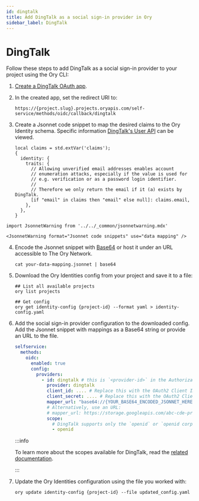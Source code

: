 ```yaml
---
id: dingtalk
title: Add DingTalk as a social sign-in provider in Ory
sidebar_label: DingTalk
---
```


# DingTalk

Follow these steps to add DingTalk as a social sign-in provider to your project using the Ory CLI:

1. [Create a DingTalk OAuth app](https://open-dev.dingtalk.com/fe/app#/corp/app).
2. In the created app, set the redirect URI to:

   ```shell
   https://{project.slug}.projects.oryapis.com/self-service/methods/oidc/callback/dingtalk
   ```

3. Create a Jsonnet code snippet to map the desired claims to the Ory Identity schema. Specific information
   [DingTalk's User API](https://open.dingtalk.com/document/orgapp-server/dingtalk-retrieve-user-information) can be viewed.

   ```jsonnet
   local claims = std.extVar('claims');
   {
     identity: {
       traits: {
         // Allowing unverified email addresses enables account
         // enumeration attacks, especially if the value is used for
         // e.g. verification or as a password login identifier.
         //
         // Therefore we only return the email if it (a) exists by DingTalk.
         [if "email" in claims then "email" else null]: claims.email,
       },
     },
   }
   ```

```mdx-code-block
import JsonnetWarning from '../../_common/jsonnetwarning.mdx'

<JsonnetWarning format="Jsonnet code snippets" use="data mapping" />
```

4. Encode the Jsonnet snippet with [Base64](https://www.base64encode.org/) or host it under an URL accessible to The Ory Network.

   ```shell
   cat your-data-mapping.jsonnet | base64
   ```

5. Download the Ory Identities config from your project and save it to a file:

   ```shell
   ## List all available projects
   ory list projects

   ## Get config
   ory get identity-config {project-id} --format yaml > identity-config.yaml
   ```

6. Add the social sign-in provider configuration to the downloaded config. Add the Jsonnet snippet with mappings as a Base64
   string or provide an URL to the file.

   ```yaml
   selfservice:
     methods:
       oidc:
         enabled: true
         config:
           providers:
             - id: dingtalk # this is `<provider-id>` in the Authorization callback URL. DO NOT CHANGE IT ONCE SET!
               provider: dingtalk
               client_id: .... # Replace this with the OAuth2 Client ID provided by DingTalk
               client_secret: .... # Replace this with the OAuth2 Client Secret provided by DingTalk
               mapper_url: "base64://{YOUR_BASE64_ENCODED_JSONNET_HERE}"
               # Alternatively, use an URL:
               # mapper_url: https://storage.googleapis.com/abc-cde-prd/9cac9717f007808bf17f22ce7f4295c739604b183f05ac4afb4
               scope:
                 # DingTalk supports only the `openid` or `openid corpid` scopes. For a basic setup, use the `openid` scope.
                 - openid
   ```

   :::info

   To learn more about the scopes available for DingTalk, read the
   [related documentation](https://open.dingtalk.com/document/orgapp-server/tutorial-obtaining-user-personal-information).

   :::

7. Update the Ory Identities configuration using the file you worked with:

   ```shell
   ory update identity-config {project-id} --file updated_config.yaml
   ```
